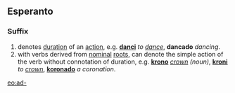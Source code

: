 ==Esperanto==
===Suffix===
# denotes [[duration]] of an [[action]], e.g. '''[[danci]]''' ''to [[dance]]'', '''dancado''' ''dancing''.
# with verbs derived from [[nominal]] [[root]]s, can denote the simple action of the verb without connotation of duration, e.g. '''[[krono]]''' ''[[crown]] (noun)'', '''[[kroni]]''' ''to [[crown]]'', '''[[koronado]]''' ''a coronation''.
[[eo:ad-]]